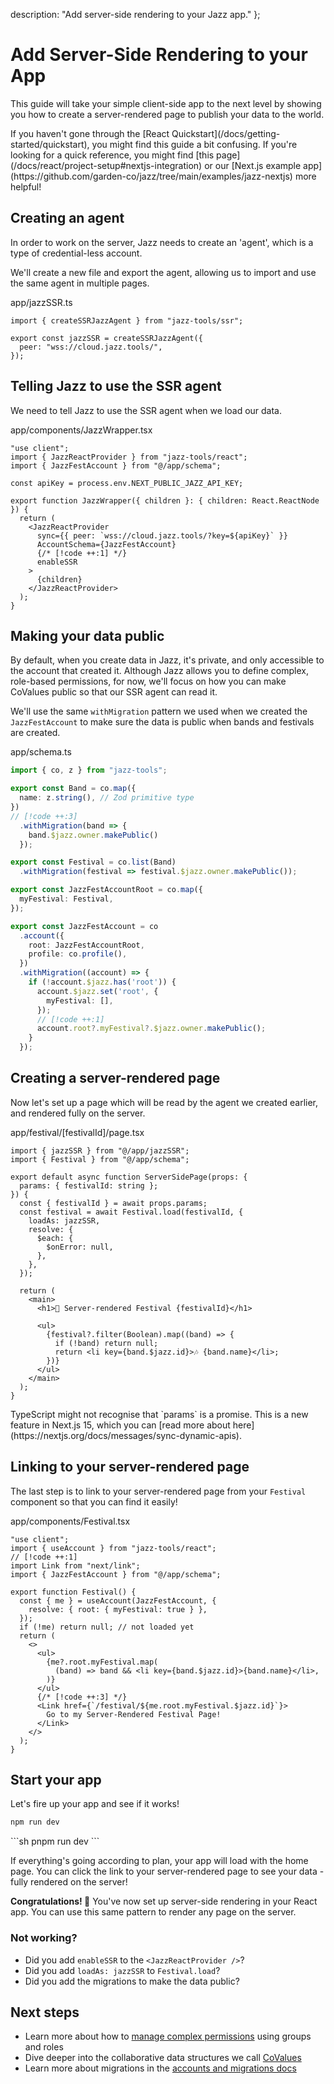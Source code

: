 
  description: "Add server-side rendering to your Jazz app."
};

# Add Server-Side Rendering to your App

This guide will take your simple client-side app to the next level by showing you how to create a server-rendered page to publish your data to the world.

<Alert variant="info" className="mt-4 flex gap-2 items-center">
  If you haven't gone through the [React Quickstart](/docs/getting-started/quickstart), you might find this guide a bit confusing. If you're looking for a quick reference, you might find [this page](/docs/react/project-setup#nextjs-integration) or our [Next.js example app](https://github.com/garden-co/jazz/tree/main/examples/jazz-nextjs) more helpful!
</Alert>

## Creating an agent
In order to work on the server, Jazz needs to create an 'agent', which is a type of credential-less account.

We'll create a new file and export the agent, allowing us to import and use the same agent in multiple pages.

<FileName>app/jazzSSR.ts</FileName>
<CodeGroup className="mt-4 [&_span]:[tab-size:2]" preferWrap>
```tsx
import { createSSRJazzAgent } from "jazz-tools/ssr";

export const jazzSSR = createSSRJazzAgent({
  peer: "wss://cloud.jazz.tools/",
});
```
</CodeGroup>

## Telling Jazz to use the SSR agent

We need to tell Jazz to use the SSR agent when we load our data.

<FileName>app/components/JazzWrapper.tsx</FileName>
<CodeGroup className="mt-4 [&_span]:[tab-size:2]" preferWrap>
```tsx
"use client";
import { JazzReactProvider } from "jazz-tools/react";
import { JazzFestAccount } from "@/app/schema";

const apiKey = process.env.NEXT_PUBLIC_JAZZ_API_KEY;

export function JazzWrapper({ children }: { children: React.ReactNode }) {
  return (
    <JazzReactProvider
      sync={{ peer: `wss://cloud.jazz.tools/?key=${apiKey}` }}
      AccountSchema={JazzFestAccount}
      {/* [!code ++:1] */}
      enableSSR
    >
      {children}
    </JazzReactProvider>
  );
}
```
</CodeGroup>

## Making your data public

By default, when you create data in Jazz, it's private, and only accessible to the account that created it. Although Jazz allows you to define complex, role-based permissions, for now, we'll focus on how you can make CoValues public so that our SSR agent can read it.

We'll use the same `withMigration` pattern we used when we created the `JazzFestAccount` to make sure the data is public when bands and festivals are created.

<FileName>app/schema.ts</FileName>
<CodeGroup className="[&_span]:[tab-size:2]" preferWrap>
```ts
import { co, z } from "jazz-tools";

export const Band = co.map({
  name: z.string(), // Zod primitive type
})
// [!code ++:3]
  .withMigration(band => {
    band.$jazz.owner.makePublic()
  });

export const Festival = co.list(Band)
  .withMigration(festival => festival.$jazz.owner.makePublic());

export const JazzFestAccountRoot = co.map({
  myFestival: Festival,
});

export const JazzFestAccount = co
  .account({
    root: JazzFestAccountRoot,
    profile: co.profile(),
  })
  .withMigration((account) => {
    if (!account.$jazz.has('root')) {
      account.$jazz.set('root', {
        myFestival: [],
      });
      // [!code ++:1]
      account.root?.myFestival?.$jazz.owner.makePublic();
    }
  });
```
</CodeGroup>

## Creating a server-rendered page

Now let's set up a page which will be read by the agent we created earlier, and rendered fully on the server.

<FileName>app/festival/[festivalId]/page.tsx</FileName>
<CodeGroup className="mt-4 [&_span]:[tab-size:2]" preferWrap>
```tsx
import { jazzSSR } from "@/app/jazzSSR";
import { Festival } from "@/app/schema";

export default async function ServerSidePage(props: {
  params: { festivalId: string };
}) {
  const { festivalId } = await props.params;
  const festival = await Festival.load(festivalId, {
    loadAs: jazzSSR,
    resolve: {
      $each: {
        $onError: null,
      },
    },
  });
  
  return (
    <main>
      <h1>🎪 Server-rendered Festival {festivalId}</h1>

      <ul>
        {festival?.filter(Boolean).map((band) => {
          if (!band) return null;
          return <li key={band.$jazz.id}>🎶 {band.name}</li>;
        })}
      </ul>
    </main>
  );
}
```
</CodeGroup>

<Alert variant="info" className="mt-4">
  TypeScript might not recognise that `params` is a promise. This is a new feature in Next.js 15, which you can [read more about here](https://nextjs.org/docs/messages/sync-dynamic-apis).
</Alert>

## Linking to your server-rendered page

The last step is to link to your server-rendered page from your `Festival` component so that you can find it easily!

<FileName>app/components/Festival.tsx</FileName>
<CodeGroup className="[&_span]:[tab-size:2]" preferWrap>
```tsx
"use client";
import { useAccount } from "jazz-tools/react";
// [!code ++:1]
import Link from "next/link";
import { JazzFestAccount } from "@/app/schema";

export function Festival() {
  const { me } = useAccount(JazzFestAccount, {
    resolve: { root: { myFestival: true } },
  });
  if (!me) return null; // not loaded yet
  return (
    <>
      <ul>
        {me?.root.myFestival.map(
          (band) => band && <li key={band.$jazz.id}>{band.name}</li>,
        )}
      </ul>
      {/* [!code ++:3] */}
      <Link href={`/festival/${me.root.myFestival.$jazz.id}`}>
        Go to my Server-Rendered Festival Page!
      </Link>
    </>
  );
}
```
</CodeGroup>

## Start your app
Let's fire up your app and see if it works!
<TabbedCodeGroup default="pnpm" savedPreferenceKey="package-manager">
<TabbedCodeGroupItem label="npm">
```sh
npm run dev
```
</TabbedCodeGroupItem>
<TabbedCodeGroupItem label="pnpm">
```sh
pnpm run dev
```
</TabbedCodeGroupItem>
</TabbedCodeGroup>

If everything's going according to plan, your app will load with the home page. You can click the link to your server-rendered page to see your data - fully rendered on the server!

**Congratulations! 🎉** You've now set up server-side rendering in your React app. You can use this same pattern to render any page on the server. 

### Not working?
- Did you add `enableSSR` to the `<JazzReactProvider />`?
- Did you add `loadAs: jazzSSR` to `Festival.load`?
- Did you add the migrations to make the data public?

<StuckCTA />

## Next steps
- Learn more about how to [manage complex permissions](/docs/groups/intro) using groups and roles
- Dive deeper into the collaborative data structures we call [CoValues](/docs/schemas/covalues)
- Learn more about migrations in the [accounts and migrations docs](/docs/schemas/accounts-and-migrations)